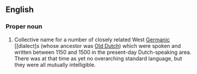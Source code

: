 ==English==

===Proper noun===
{{en-proper-noun}}
{{wikipedia}}

# Collective name for a number of closely related West [[Germanic]] [[dialect]s (whose ancestor was [[Old Dutch]]) which were spoken and written between 1150 and 1500 in the present-day Dutch-speaking area. There was at that time as yet no overarching standard language, but they were all mutually intelligible.